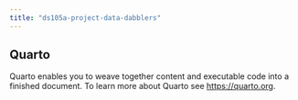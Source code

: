 ```yaml
---
title: "ds105a-project-data-dabblers"
---
```


## Quarto

Quarto enables you to weave together content and executable code into a finished document. To learn more about Quarto see <https://quarto.org>.

